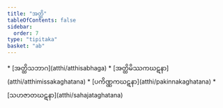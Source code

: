 ```yaml
---
title: "အတ္ထိ"
tableOfContents: false
sidebar:
  order: 7
type: "tipitaka"
basket: "ab"
---
```



<DynamicBreadcrumb />



<TableOfContents>
* [အတ္ထိသဘာဂ](atthi/atthisabhaga)
* [အတ္ထိမိဿကဃဋနာ](atthi/atthimissakaghatana)
* [ပကိဏ္ဏကဃဋနာ](atthi/pakinnakaghatana)
* [သဟဇာတဃဋနာ](atthi/sahajataghatana)
</TableOfContents>
